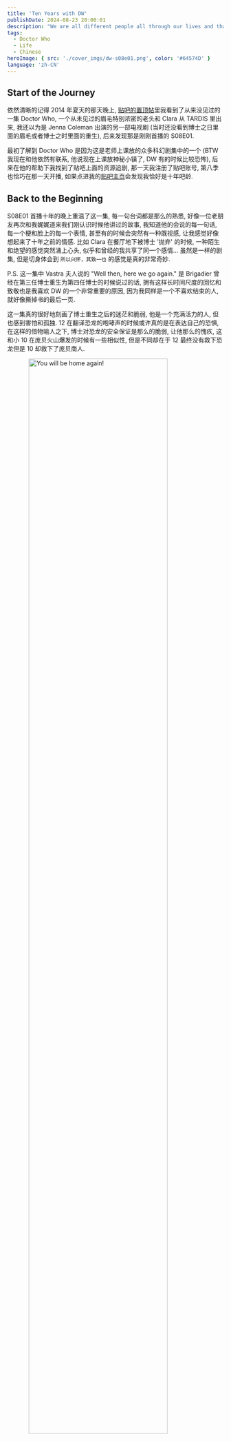```yaml
---
title: 'Ten Years with DW'
publishDate: 2024-08-23 20:00:01
description: "We are all different people all through our lives and that's okay, you've got to keep moving so long as you remember all the people that you used to be."
tags:
  - Doctor Who
  - Life
  - Chinese
heroImage: { src: './cover_imgs/dw-s08e01.png', color: '#64574D' }
language: 'zh-CN'
---
```


## Start of the Journey

依然清晰的记得 2014 年夏天的那天晚上, [贴吧的置顶帖](https://tieba.baidu.com/p/3250946750)里我看到了从来没见过的一集 Doctor Who, 一个从未见过的眉毛特别浓密的老头和 Clara 从 TARDIS 里出来, 我还以为是 Jenna Coleman 出演的另一部电视剧 (当时还没看到博士之日里面的眉毛或者博士之时里面的重生), 后来发现那是刚刚首播的 S08E01.

最初了解到 Doctor Who 是因为这是老师上课放的众多科幻剧集中的一个 (BTW 我现在和他依然有联系, 他说现在上课放神秘小镇了, DW 有的时候比较恐怖), 后来在他的帮助下我找到了贴吧上面的资源追剧, 那一天我注册了贴吧账号, 第八季也恰巧在那一天开播, 如果点进我的[贴吧主页](https://tieba.baidu.com/home/main?id=tb.1.f7667468.skxWSalCb6g2De4ISKeFxw&fr=userbar)会发现我恰好是十年吧龄.

## Back to the Beginning

S08E01 首播十年的晚上重温了这一集, 每一句台词都是那么的熟悉, 好像一位老朋友再次和我娓娓道来我们刚认识时候他讲过的故事, 我知道他的会说的每一句话, 每一个梗和脸上的每一个表情, 甚至有的时候会突然有一种既视感, 让我感觉好像想起来了十年之前的情感. 比如 Clara 在餐厅地下被博士 '抛弃' 的时候, 一种陌生和绝望的感觉突然涌上心头, 似乎和曾经的我共享了同一个感情... 虽然是一样的剧集, 但是切身体会到 `所以兴怀，其致一也` 的感觉是真的非常奇妙.

P.S. 这一集中 Vastra 夫人说的 "Well then, here we go again." 是 Brigadier 曾经在第三任博士重生为第四任博士的时候说过的话, 拥有这样长时间尺度的回忆和致敬也是我喜欢 DW 的一个非常重要的原因, 因为我同样是一个不喜欢结束的人, 就好像撕掉书的最后一页.

这一集真的很好地刻画了博士重生之后的迷茫和脆弱, 他是一个充满活力的人, 但也感到害怕和孤独. 12 在翻译恐龙的咆哮声的时候或许真的是在表达自己的恐惧, 在这样的借物喻人之下, 博士对恐龙的安全保证是那么的脆弱, 让他那么的愧疚, 这和小 10 在庞贝火山爆发的时候有一些相似性, 但是不同却在于 12 最终没有救下恐龙但是 10 却救下了庞贝商人.

<img src="https://cdn.lyt0112.com/2024/08/2b4d8c4c2d6db6a004c7172cf6c1711f.png" alt="You will be home again!" style="width: 80%; height: auto; display: block; margin: 0 auto;" /><p style="text-align: center; font-style: italic; color: gray;"> You will be home again! </p>

Clara 对刚刚重生的 12 比较疏离却又非常担心他, 她还没有准备好接受博士突然变成了一个看起来完全陌生的形象, 以至于用一种非常有攻击性的语气和 Vastra 夫人对线, 但是最终还是在小 11 的最后电话之后慢慢接受了 12, 但是 12 对自己身份的追寻依然刚刚开始.

<img src="https://cdn.lyt0112.com/2024/08/86b5121501ed46c370b8d674b204e7af.png" alt="How dare you!" style="width: 80%; height: auto; display: block; margin: 0 auto;" /><p style="text-align: center; font-style: italic; color: gray;"> How dare you! </p>

## How does it feel?

最开始我非常向往 Doctor 的旅行, 作为 Doctor 或者 Companion 是宇宙中最酷的工作了, 我想几乎每一个 Whovian 都曾经幻想过和 Doctor 一起旅行会是什么样的, 也正是这样的好奇心驱使着我们对 DW 的热爱.

后来渐渐长大, 我逐渐理解了剧集中人物的感情和 Doctor 的价值观, 那样的好奇心和责任, `Never cruel, never cowardly; never give up, never give in`, 我一直非常喜欢这句话, 希望每一个人都能够坚持自己的信念.

当然, 作为一个设定上寿命极长的角色, 唯一的 Time Lord, 拥有这样强大的能力和智慧, 如何约束自己的行为, 我想这个命题在 Clara 离去的三集中做出了充分的探讨.

`Face the Raven`, `Heaven Sent` 和 `Hell Bent` 这三集作为季末的整体, 讲述当 Doctor 失去了至亲之人后会做出怎样的选择, 甚至会为了复仇而放弃自己的原则, 选择修改时间, 但是最后依然不能阻止事情的发生, 或许对于每一个人也是一样的, 当一个人面对极端的情况, 往往会下意识地否认, 试图扭转状况, 只不过这里的 Doctor 可以操纵时间, 但是依然无法让 Clara 逃避自己的命运.

<img src="https://cdn.lyt0112.com/2024/08/a3804c28dd6f6f8c29255b50e18efaaf.png" alt="" style="width: 80%; height: auto; display: block; margin: 0 auto;" /><p style="text-align: center; font-style: italic; color: gray;"> 听说这个画的背面也有写字 "I'm in 12", 但是 Doctor 不忍心把它转过来... </p>

如果说学校的教育是知识的传授, 那么我相信 DW 一定在我的价值观中占有一席之地, 好奇心和冒险精神, 如何面对困难, 以及对于人性的探讨, 在这些普世价值和命题上的探讨导致 Doctor Who 对我的影响真的很大, 也让我想去亲自 `see the world`, 并且很多时候问一下自己: `What would The Doctor do?` 或许就能得到一个很好的答案.

## Words

DW 里面真的有很多我很喜欢的台词, 有一些非常有名, 这里列举一些我比较喜欢的:

- One day, I shall come back. Yes, I shall come back. Until then, there must be no regrets, no tears, no anxieties. Just go forward in all your beliefs, and prove to me that I am not mistaken in mine.
- I burned up a sun just to say goodbye.
- Never cruel, never cowardly; never give up, never give in.
- Goodness is not goodness that seeks advantage. Good is good in the final hour, in the deepest pit without hope, without witness, without reward. Virtue is only virtue in extremis.
- It all just disappears doesn't it? Everything you are, gone in a moment like breath on a mirror. Any moment now, he’s a coming, (Clara: Who's coming?) The Doctor. (Clara: But you are, you are the doctor.) And I always will be. But times change and so must I. We all change, when you think about it. We are all different people all through our lives and that's okay, that's good, you've got to keep moving so long as you remember all the people that you used to be. I will not forget one line of this, not one day, I swear. I will always remember when The Doctor was me.

推荐几个粉丝混剪:

- [B站 - Are You The One](https://www.bilibili.com/video/BV1Tx411P746)
  - 这首歌绝了, 完美契合 Doctor 的形象, 我通过这个混剪爱上了这首歌, 剪辑也非常到位.
- [YouTube - The First Question - 50th Anniversary Trailer](https://youtu.be/7li5eZ3JZbA?si=TDZun38jWCOf7z9Q)
  - 50 周年的混剪, 12 年之前的视频了, 但是到现在也不过时, 尤其是台词的选取和配合, 以及音乐的选择都非常到位.
- [YouTube - The First Question - 60th Anniversary Edition](https://youtu.be/-CdJUYWkrR0?si=bmuiay9TYl3zI1zF)
  - 60 周年的混剪, 上一个视频的十年后重制版, 也是非常的精彩.
  - 这个视频 B 站还没有搬运, 因此我联系上作者取得了转载授权.
  - B 站搬运: [B站 - The First Question - 60th Anniversary Edition](https://www.bilibili.com/video/BV1unW1e8EwR/?share_source=copy_web&vd_source=715b7965ee40cd347a349e6161f34dfc)

## Epilogue

用这篇文章简单聊了聊和 DW 的故事, 但是有更多的 delicate 的情感很难用文字表达出来, 很多剧集真的是百看不厌, 最喜欢的一集还是 `Heaven Sent`. 

但是我真的很希望下一季的 DW 能够在剧情上多下下功夫, S14/新新版S1 的最后一集有点难绷... 相关吐槽欢迎前往 [[DW] 幽默RTD, 幽默S14E08](https://www.lyt0112.com/blog/dw2) 观看.

每个博士重生都不只是博士追寻新身份的过程，也是观众接受新博士的过程, 12 的首集通过女伴的感情变化来慢慢表达了这个过程. 其实观众接纳新博士本身也是接纳新自己的过程, 在现实中同样代表了我们愿不愿意勇敢地开始一个新的人生阶段, 愿不愿意在这个过程中舍弃原先拥有东西, 即便这个东西是好的, 我们珍爱的.

就像这句话一样: `So long as you remember all the people that you used to be` 在人生前进的路上只要我们记得曾经的那些美好, 就没有浪费那些时光. 十年之前的我又怎能想象到现在的我是什么样的呢, 但是只要记住这十年来 DW 带来的感动 (或者 CC 的垃圾剧情) 就足够了.

<img src="https://cdn.lyt0112.com/2024/08/064d075c4012d8d81a893f308d2b72b3.png" alt="" style="width: 80%; height: auto; display: block; margin: 0 auto;" /><p style="text-align: center; font-style: italic; color: gray;"> The Doctors </p>

我和 DW 的下个十年会怎么样呢? Nobody knows, 但是我会一直期待下一集 Doctor Who 的!

如果你也是 Whovian, 欢迎在评论区分享你和 DW 的故事或者你最喜欢的台词 / 剧集.

After all, that's how the all started!

## Credits

- [Doctor Who Facebook - Flashpoint, final episode of the Dalek Invasion of Earth](https://www.facebook.com/DoctorWho/posts/pfbid04btj2pTSrWnJXfoMMJQ8rWiHKuz9H9P21QN7Hamwei3sNv6HkL7V8tiS3v8UetFXl)
- [Doctor Who Clips - The Five Doctors](https://youtu.be/YWfpn6k79pQ?si=eBJH5Zyb2dzMLj_F)
- [Wiki - DW S8](https://en.wikipedia.org/wiki/Doctor_Who_series_8)
- [Wiki - DW S9](https://en.wikipedia.org/wiki/Doctor_Who_series_9)
- [YouTube - The Subtle Brilliance Of Doctor Who's Most Divisive Finale](https://youtu.be/7L9cUG3BxN0?si=3b19mIGhbglNDfWz)
- [YouTube - Doctor Who: The First Question - 50th Anniversary Trailer](https://youtu.be/7li5eZ3JZbA?si=TDZun38jWCOf7z9Q)
- [YouTube - Doctor Who: The First Question - 60th Anniversary Edition](https://youtu.be/-CdJUYWkrR0?si=bmuiay9TYl3zI1zF)
- [Bilibili - Are You The One](https://www.bilibili.com/video/BV1Tx411P746)
